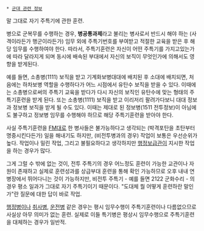  * [[군대 관련 정보]]

말 그대로 자기 주특기에 관한 훈련.

병으로 군복무를 수행하는 경우, '''병공통과제'''라고 불리는 병사로서 반드시 해야 하는 (사격이라든가 행군이라든가) 임무 외에 주특기번호를 부여받고 적절한 교육을 받은 후 해당 임무를 수행하여야 한다. 따라서, 주특기훈련은 자신이 어떤 주특기를 가지고있는가에 따라 달라지게 되며 동시에 배속된 부대에서 자신의 보직이 무엇인가에 의해서도 영향을 받게된다.

예를 들면, 소총병(1111) 보직을 받고 기계화보병대대에 배치된 후 소대에 배치되면, 처음에는 하차보병 역할을 수행하다가 어느 시점에서 유탄수 보직을 받을 수 있다. 이때에는 소총병으로써의 주특기 교육을 받다가 다시 자신의 보직인 유탄수에 맞는 형태의 주특기훈련을 받게 된다. 또는 소총병(1111) 보직을 받고 이리저리 팔려가다보니 대대 정보과 정보병 보직을 받게 될 수도 있다. 이때는 제대로 된 정보병(1511 전투정보)이 아님에도 불구하고 정보병 임무를 수행해야 하므로 해당 주특기훈련을 받아야 한다.

사실 주특기훈련을 [[FM]]대로 한 병사들은 불가능하다고 생각되는 (박격포탄을 초탄부터 명중시킨다든가) 일을 해내기도 하지만, (비전투병과의 경우) 작업이 보통은 우선순위가 높다. 작업이나 밀린 작업, 그리고 불필요하다고 생각하지만 [[행정보급관]]이 지시한 작업을 하는 경우가 많다.
  
그게 그럴 수 밖에 없는 것이, 전투 주특기의 경우 어느정도 훈련이 가능한 교관이나 자원이 존재하고 실제로 훈련성과를 상급부대 훈련을 통해 확인 가능하므로 오후 내내 연병장에서 뛰어다니는 것이 가능하지만, 비전투 주특기 - 예를 들면 2122 군화수리 - 의 경우 평소 일과가 그대로 자기 주특기이기 때문이다. "도대체 뭘 어떻게 훈련하란 말인가"란 질문에 대한 답이 바로 작업.

[[행정병]]이나 [[취사병]], [[운전병]] 같은 경우는 평시 임무수행이 주특기훈련이나 다름없으므로 사실상 아무 의미가 없는 훈련. 실제로 이들 특기병은 평상시 임무수행으로 주특기훈련을 대체하는 경우가 일반적.
